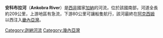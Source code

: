 '''安科布拉河'''（'''Ankobra River'''）是[[西非|西非]]國家[[加納|加納]]的河流，位於該國南部，河道全長約209公里，上游地區有急流，下游80公里可讓船隻航行，該河最終在[[阿克西姆|阿克西姆]]以西注入[[畿內亞灣|畿內亞灣]]。

{{coord|4|53|56|N|2|16|17|W|source:kolossus-dewiki|display=title}}

{{DEFAULTSORT:Ankobra}}
[[Category:迦納河流|Category:迦納河流]]
[[Category:幾內亞灣|Category:幾內亞灣]]

{{Ghana-stub}}